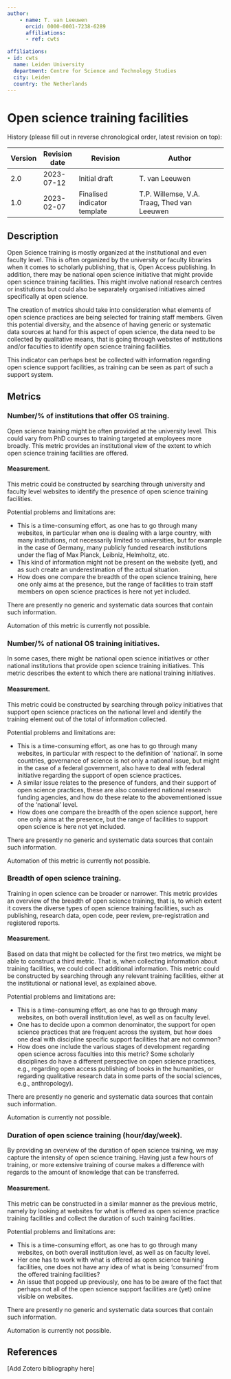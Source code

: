 ```yaml
---
author:
    - name: T. van Leeuwen
      orcid: 0000-0001-7238-6289
      affiliations:
      - ref: cwts

affiliations:
- id: cwts
  name: Leiden University
  department: Centre for Science and Technology Studies
  city: Leiden
  country: the Netherlands
---
```


# Open science training facilities {#open-science-training-facilities .unnumbered}

History (please fill out in reverse chronological order, latest revision on top):

| Version | Revision date | Revision                     | Author                                      |
|---------|---------------|------------------------------|---------------------------------------------|
| 2.0     | 2023-07-12    | Initial draft                | T. van Leeuwen                              |
| 1.0     | 2023-02-07    | Finalised indicator template | T.P. Willemse, V.A. Traag, Thed van Leeuwen |

## Description

Open Science training is mostly organized at the institutional and even faculty level. This is often organized by the university or faculty libraries when it comes to scholarly publishing, that is, Open Access publishing. In addition, there may be national open science initiative that might provide open science training facilities. This might involve national research centres or institutions but could also be separately organised initiatives aimed specifically at open science.

The creation of metrics should take into consideration what elements of open science practices are being selected for training staff members. Given this potential diversity, and the absence of having generic or systematic data sources at hand for this aspect of open science, the data need to be collected by qualitative means, that is going through websites of institutions and/or faculties to identify open science training facilities.

This indicator can perhaps best be collected with information regarding open science support facilities, as training can be seen as part of such a support system.

## Metrics

### Number/% of institutions that offer OS training.

Open science training might be often provided at the university level. This could vary from PhD courses to training targeted at employees more broadly. This metric provides an institutional view of the extent to which open science training facilities are offered.

#### Measurement.

This metric could be constructed by searching through university and faculty level websites to identify the presence of open science training facilities.

Potential problems and limitations are:

-   This is a time-consuming effort, as one has to go through many websites, in particular when one is dealing with a large country, with many institutions, not necessarily limited to universities, but for example in the case of Germany, many publicly funded research institutions under the flag of Max Planck, Leibniz, Helmholtz, etc.
-   This kind of information might not be present on the website (yet), and as such create an underestimation of the actual situation.
-   How does one compare the breadth of the open science training, here one only aims at the presence, but the range of facilities to train staff members on open science practices is here not yet included.

There are presently no generic and systematic data sources that contain such information.

Automation of this metric is currently not possible.

### Number/% of national OS training initiatives.

In some cases, there might be national open science initiatives or other national institutions that provide open science training initiatives. This metric describes the extent to which there are national training initiatives.

#### Measurement.

This metric could be constructed by searching through policy initiatives that support open science practices on the national level and identify the training element out of the total of information collected.

Potential problems and limitations are:

-   This is a time-consuming effort, as one has to go through many websites, in particular with respect to the definition of ‘national’. In some countries, governance of science is not only a national issue, but might in the case of a federal government, also have to deal with federal initiative regarding the support of open science practices.
-   A similar issue relates to the presence of funders, and their support of open science practices, these are also considered national research funding agencies, and how do these relate to the abovementioned issue of the ‘national’ level.
-   How does one compare the breadth of the open science support, here one only aims at the presence, but the range of facilities to support open science is here not yet included.

There are presently no generic and systematic data sources that contain such information.

Automation of this metric is currently not possible.

### Breadth of open science training.

Training in open science can be broader or narrower. This metric provides an overview of the breadth of open science training, that is, to which extent it covers the diverse types of open science training facilities, such as publishing, research data, open code, peer review, pre-registration and registered reports.

#### Measurement.

Based on data that might be collected for the first two metrics, we might be able to construct a third metric. That is, when collecting information about training facilities, we could collect additional information. This metric could be constructed by searching through any relevant training facilities, either at the institutional or national level, as explained above.

Potential problems and limitations are:

-   This is a time-consuming effort, as one has to go through many websites, on both overall institution level, as well as on faculty level.
-   One has to decide upon a common denominator, the support for open science practices that are frequent across the system, but how does one deal with discipline specific support facilities that are not common?
-   How does one include the various stages of development regarding open science across faculties into this metric? Some scholarly disciplines do have a different perspective on open science practices, e.g., regarding open access publishing of books in the humanities, or regarding qualitative research data in some parts of the social sciences, e.g., anthropology).

There are presently no generic and systematic data sources that contain such information.

Automation is currently not possible.

### Duration of open science training (hour/day/week).

By providing an overview of the duration of open science training, we may capture the intensity of open science training. Having just a few hours of training, or more extensive training of course makes a difference with regards to the amount of knowledge that can be transferred.

#### Measurement.

This metric can be constructed in a similar manner as the previous metric, namely by looking at websites for what is offered as open science practice training facilities and collect the duration of such training facilities.

Potential problems and limitations are:

-   This is a time-consuming effort, as one has to go through many websites, on both overall institution level, as well as on faculty level.
-   Her one has to work with what is offered as open science training facilities, one does not have any idea of what is being ‘consumed‘ from the offered training facilities?
-   An issue that popped up previously, one has to be aware of the fact that perhaps not all of the open science support facilities are (yet) online visible on websites.

There are presently no generic and systematic data sources that contain such information.

Automation is currently not possible.

## References

\[Add Zotero bibliography here\]
